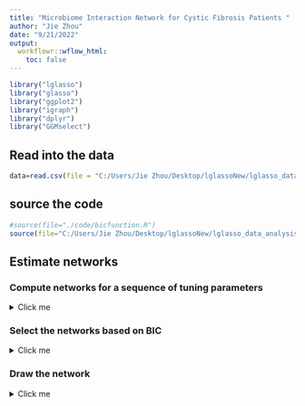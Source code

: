 ```yaml
---
title: "Microbiome Interaction Network for Cystic Fibrosis Patients "
author: "Jie Zhou"
date: "9/21/2022"
output:  
  workflowr::wflow_html:
    toc: false
---
```


```r
library("lglasso")
library("glasso")
library("ggplot2")
library("igraph")
library("dplyr")
library("GGMselect")
```

## Read into the data
```r
data=read.csv(file = "C:/Users/Jie Zhou/Desktop/lglassoNew/lglasso_data_analysis/data/real/ddata.csv")[,-1]
```
## source the code 
```r
#source(file="./code/bicfunction.R")
source(file="C:/Users/Jie Zhou/Desktop/lglassoNew/lglasso_data_analysis/code/bicfunction.R")
```


## Estimate networks 

### Compute networks for a sequence of tuning parameters


<details>
<summary> Click me </summary>

```r
bic1=c()
rho1=seq(7,13,length=40)
rho2=seq(7,14.3,length=40)
rho3=seq(0.2,2.5,length=40)

```


```r
bic1=c()
Te=1
s=cov(data[,-c(1,2)])
network1=vector("list",length = length(rho1))
network2=vector("list",length = length(rho1))
network3=vector("list",length = length(rho1))
for (j in 1:length(rho1)){
  print(j)
result1=lglasso(data = data, rho = rho1[j],heter=F)
network1[[j]]=result1$omega
result2=glasso(s=s,rho=rho2[j])
network2[[j]]=result2$wi
result3=addition(data=data,lambda=rho3[j])
network3[[j]]=result3
bb1=-2*result1$ll +0.5*length(which(result1$omega!=0))*log(nrow(data))+0.5* length(which(result1$omega!=0))*log(ncol(data)-2)/Te
bic1=c(bic1,bb1)
}
```
</details>





### Select the networks based on BIC

<details>
<summary> Click me </summary>

```r
index1=which.min(bic1)
estnetwork1=network1[[index1]]
plot(bic1)
save(network1,file="C:/Users/Jie Zhou/Desktop/lglassoNew/lglasso_data_analysis/data/real/network1.rd")
save(network2,file="C:/Users/Jie Zhou/Desktop/lglassoNew/lglasso_data_analysis/data/real/network2.rd")
save(network3,file="C:/Users/Jie Zhou/Desktop/lglassoNew/lglasso_data_analysis/data/real/network3.rd")
save(estnetwork1,file="C:/Users/Jie Zhou/Desktop/lglassoNew/lglasso_data_analysis/data/real/estnetwork1.rd")
```
</details>

### Draw the network


<details>
<summary> Click me </summary>

```r
family=colnames(data)[-c(1,2)]
family1=family
l=length(family)
for (i in 1:l) {
  if (i%%2==0) {family1[i]=""} 
}
N=ifelse(estnetwork1==0,0,1)
g2=graph_from_adjacency_matrix(adjmatrix = t(N), mode = "directed",diag = F)
V(g2)$degree = degree(g2)
V(g2)$name=family
node_list=get.data.frame(g2,what="vertices")
edge_list=get.data.frame(g2,what="edges")
group=rep(1,nrow(edge_list))
half=estnetwork1[upper.tri(estnetwork1,diag = F)]
group=half[which(half!=0)]
groupp=c(group,group)
edge_list=cbind(edge_list,groupp)

aa=data.frame(from=family,to=family,groupp=0.001)
edge_list=rbind(edge_list,aa)
all_nodes <- sort(node_list$name)
plot_data <- edge_list %>% mutate(
  to = factor(to, levels = all_nodes),
  from = factor(from, levels = all_nodes))
#png(filename = paste("networkcommon_he", ".png", sep = ""))[1,]
ggplot(plot_data, aes(x = from, y = to, fill = groupp))  +
  geom_raster() +
  theme_bw(base_size = 8, base_family = "serif", base_line_size = 0.5) +
  scale_x_discrete(labels=family1) +
  scale_y_discrete(labels=family1) +
  labs(x="Taxon",y="Taxon")+
  theme(
    # Rotate the x-axis lables so they are legible
    axis.text.x = element_text(angle = 270, hjust = 0),
    # Force the plot into a square aspect ratio
    aspect.ratio = 1,
    # Hide the legend (optional)
    legend.position = "none")
#dev.off()
```
</details>























